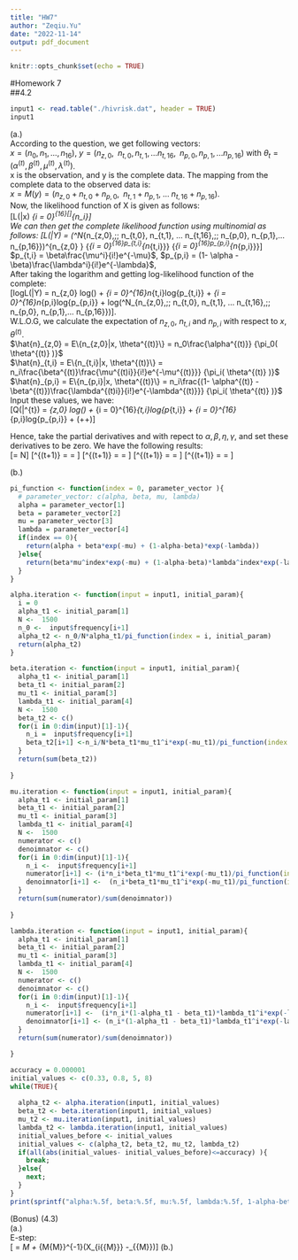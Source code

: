 ```yaml
---
title: "HW7"
author: "Zeqiu.Yu"
date: "2022-11-14"
output: pdf_document
---
```


```r
knitr::opts_chunk$set(echo = TRUE)
```

#Homework 7  
##4.2  
```r
input1 <- read.table("./hivrisk.dat", header = TRUE)
input1

```
(a.)  
According to the question, we get following vectors:  
$x = (n_0, n_1,..., n_{16})$, $y = (n_{z,0},\;\; n_{t,0}, n_{t,1}, ... n_{t,16},\;\; n_{p,0}, n_{p,1},... n_{p,16})$ with $\theta_t = (\alpha^{(t)}, \beta^{(t)}, \mu^{(t)}, \lambda^{(t)})$.   
x is the observation, and y is the complete data. The mapping from the complete data to the observed data is:  
$x = M(y) = (n_{z,0} + n_{t,0} + n_{p,0},\;\; n_{t,1} + n_{p,1},\;...\;n_{t,16} + n_{p,16})$.  
Now, the likelihood function of X is given as follows:  
\[L(\theta|x) \propto \Pi_{i = 0}^{16}[\frac{\pi_i(\theta)}{i!}]^{n_i}\]  
We can then get the complete likelihood function using multinomial as follows:
\[L(\theta|Y) = (^N_{n_{z,0},\;\; n_{t,0}, n_{t,1}, ... n_{t,16},\;\; n_{p,0}, n_{p,1},... n_{p,16}})\alpha^{n_{z,0} } \{\Pi_{i = 0}^{16}p_{t,i}^{n_{t,i}}\} \{\Pi_{i = 0}^{16}p_{p,i}^{n_{p,i}}\}\]  
$p_{t,i} = \beta\frac{\mu^i}{i!}e^{-\mu}$,   $p_{p,i} = (1- \alpha - \beta)\frac{\lambda^i}{i!}e^{-\lambda}$,  
After taking the logarithm and getting log-likelihood function of the complete:  
\[logL(\theta|Y) = n_{z,0} log(\alpha) + \sum_{i = 0}^{16}n_{t,i}log{p_{t,i}} + \sum_{i = 0}^{16}n_{p,i}log{p_{p,i}} + log(^N_{n_{z,0},\;\; n_{t,0}, n_{t,1}, ... n_{t,16},\;\; n_{p,0}, n_{p,1},... n_{p,16}})\].  
W.L.O.G, we calculate the expectation of $n_{z,0}$, $n_{t,i}$ and $n_{p,i}$ with respect to $x, \theta^{(t)}$.  
$\hat{n}_{z,0} = E\{n_{z,0}|x, \theta^{(t)}\} = n_0\frac{\alpha^{(t)}} {\pi_0( \theta^{(t)} )}$  
$\hat{n}_{t,i} = E\{n_{t,i}|x, \theta^{(t)}\} = n_i\frac{\beta^{(t)}\frac{\mu^{(t)i}}{i!}e^{-\mu^{(t)}}} {\pi_i( \theta^{(t)} )}$  
$\hat{n}_{p,i} = E\{n_{p,i}|x, \theta^{(t)}\} = n_i\frac{(1- \alpha^{(t)} - \beta^{(t)})\frac{\lambda^{(t)i}}{i!}e^{-\lambda^{(t)}}} {\pi_i( \theta^{(t)} )}$  
Input these values, we have:  
\[Q(\theta|\theta^{t}) = \hat{n}_{z,0} log(\alpha) + \sum_{i = 0}^{16}\hat{n}_{t,i}log{p_{t,i}} + \sum_{i = 0}^{16}\hat{n}_{p,i}log{p_{p,i}} + \eta(\alpha+\beta+\gamma -1)\]  

Hence, take the partial derivatives and with repect to $\alpha, \beta, \eta, \gamma$, and set these derivatives to be zero. We have the following results:  
\[\eta = N\] \[\hat{\alpha}^{(t+1)} = \frac{n_{z,0}}{N} = \frac{n_0z_0(\theta^{(t)})}{N}\]
\[\hat{\beta}^{(t+1)} = \frac{\sum_{i=0}^{16}n_{t,i}}{N} = \frac{\sum_{i=0}^{16}n_it_i(\theta^{(t)})}{N}\] \[\hat{\eta}^{(t+1)} = \frac{\sum_{i=0}^{16}i\times n_{t,i}}{\sum_{i=0}^{16}n_{t,i}} = \frac{\sum_{i=0}^{16}in_it_i(\theta^{(t)})}{\sum_{i=0}^{16}n_it_i(\theta^{(t)})}\] 
\[\hat{\eta}^{(t+1)} = \frac{\sum_{i=0}^{16}i\times n_{p,i}}{\sum_{i=0}^{16}n_{p,i}} = \frac{\sum_{i=0}^{16}in_ip_i(\theta^{(t)})}{\sum_{i=0}^{16}n_ip_i(\theta^{(t)})}\] 
  
  
  
(b.)  
```r

pi_function <- function(index = 0, parameter_vector ){
  # parameter_vector: c(alpha, beta, mu, lambda)
  alpha = parameter_vector[1]
  beta = parameter_vector[2]
  mu = parameter_vector[3]
  lambda = parameter_vector[4]
  if(index == 0){
    return(alpha + beta*exp(-mu) + (1-alpha-beta)*exp(-lambda))
  }else{
    return(beta*mu^index*exp(-mu) + (1-alpha-beta)*lambda^index*exp(-lambda))
  }
}

alpha.iteration <- function(input = input1, initial_param){
  i = 0
  alpha_t1 <- initial_param[1]
  N <-  1500
  n_0 <-  input$frequency[i+1]
  alpha_t2 <- n_0/N*alpha_t1/pi_function(index = i, initial_param)
  return(alpha_t2)
}

beta.iteration <- function(input = input1, initial_param){
  alpha_t1 <- initial_param[1]
  beta_t1 <- initial_param[2]
  mu_t1 <- initial_param[3]
  lambda_t1 <- initial_param[4]
  N <-  1500
  beta_t2 <- c()
  for(i in 0:dim(input)[1]-1){
    n_i =  input$frequency[i+1]
    beta_t2[i+1] <-n_i/N*beta_t1*mu_t1^i*exp(-mu_t1)/pi_function(index = i, initial_param)
  }
  return(sum(beta_t2))
  
}

mu.iteration <- function(input = input1, initial_param){
  alpha_t1 <- initial_param[1]
  beta_t1 <- initial_param[2]
  mu_t1 <- initial_param[3]
  lambda_t1 <- initial_param[4]
  N <-  1500
  numerator <- c()
  denoimnator <- c()
  for(i in 0:dim(input)[1]-1){
    n_i <-  input$frequency[i+1]
    numerator[i+1] <- (i*n_i*beta_t1*mu_t1^i*exp(-mu_t1)/pi_function(index = i, initial_param))
    denoimnator[i+1] <-  (n_i*beta_t1*mu_t1^i*exp(-mu_t1)/pi_function(index = i, initial_param))
  }
  return(sum(numerator)/sum(denoimnator))
  
}

lambda.iteration <- function(input = input1, initial_param){
  alpha_t1 <- initial_param[1]
  beta_t1 <- initial_param[2]
  mu_t1 <- initial_param[3]
  lambda_t1 <- initial_param[4]
  N <-  1500
  numerator <- c()
  denoimnator <- c()
  for(i in 0:dim(input)[1]-1){
    n_i <-  input$frequency[i+1]
    numerator[i+1] <-  (i*n_i*(1-alpha_t1 - beta_t1)*lambda_t1^i*exp(-lambda_t1)/pi_function(index = i, initial_param))
    denoimnator[i+1] <- (n_i*(1-alpha_t1 - beta_t1)*lambda_t1^i*exp(-lambda_t1)/pi_function(index = i, initial_param))
  }
  return(sum(numerator)/sum(denoimnator))

}

```

```r
accuracy = 0.000001
initial_values <- c(0.33, 0.8, 5, 8)
while(TRUE){
  
  alpha_t2 <- alpha.iteration(input1, initial_values)
  beta_t2 <- beta.iteration(input1, initial_values)
  mu_t2 <- mu.iteration(input1, initial_values)
  lambda_t2 <- lambda.iteration(input1, initial_values)
  initial_values_before <- initial_values
  initial_values <- c(alpha_t2, beta_t2, mu_t2, lambda_t2)
  if(all(abs(initial_values- initial_values_before)<=accuracy) ){
    break;
  }else{
    next;
  }
}
print(sprintf("alpha:%.5f, beta:%.5f, mu:%.5f, lambda:%.5f, 1-alpha-beta: %.5f", initial_values[1], initial_values[2], initial_values[3], initial_values[4], 1- initial_values[1] - initial_values[2]))
```

(Bonus)
(4.3)  
(a.)  
E-step:  
\[\hat{x_{iM} = E(X_{iM}|\theta^{(t)}, X_{i\bar{M}})} = \mu_M + \Sigma_{M\bar{M}}^{-1}(X_{i{\bar{M}}} -\mu_{\bar{M}})\]
(b.)




